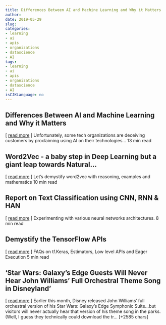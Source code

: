 ```yaml
---
title: Differences Between AI and Machine Learning and Why it Matters   
author: 
date: 2019-05-29
slug: 
categories: 
- learning
- ai
- apis
- organizations
- datascience
- AI
tags: 
- learning
- ai
- apis
- organizations
- datascience
- AI
isCJKLanguage: no 
---
```


## Differences Between AI and Machine Learning and Why it Matters   
[ <a href="https://medium.com/@robiriondo/differences-between-ai-and-machine-learning-and-why-it-matters-1255b182fc6" target="_blank">read more</a> ] 
  Unfortunately, some tech organizations are deceiving customers by proclaiming using AI on their technologies… 13 min read 




## Word2Vec - a baby step in Deep Learning but a giant leap towards Natural…   
[ <a href="https://medium.com/@suvro.banerjee16/word2vec-a-baby-step-in-deep-learning-but-a-giant-leap-towards-natural-language-processing-40fe4e8602ba" target="_blank">read more</a> ] 
  Let's demystify word2vec with reasoning, examples and mathematics 10 min read 




## Report on Text Classification using CNN, RNN & HAN   
[ <a href="https://medium.com/@aks3d76/report-on-text-classification-using-cnn-rnn-han-f0e887214d5f" target="_blank">read more</a> ] 
  Experimenting with various neural networks architectures. 8 min read 




## Demystify the TensorFlow APIs   
[ <a href="https://medium.com/@margaretmz/demystify-the-tensorflow-apis-57d2b0b8b6c0" target="_blank">read more</a> ] 
  FAQs on tf.Keras, Estimators, Low level APIs and Eager Execution 5 min read 




## 'Star Wars: Galaxy’s Edge Guests Will Never Hear John Williams’ Full Orchestral Theme Song in Disneyland' 
 [ <a href="https://www.slashfilm.com/galaxys-edge-theme-song-disneyland/" target="_blank">read more</a> ]
Earlier this month, Disney released John Williams‘ full orchestral version of his Star Wars: Galaxy’s Edge Symphonic Suite…but visitors will never actually hear that version of his theme song in the parks. (Well, I guess they technically could download the tr… [+2585 chars] 


